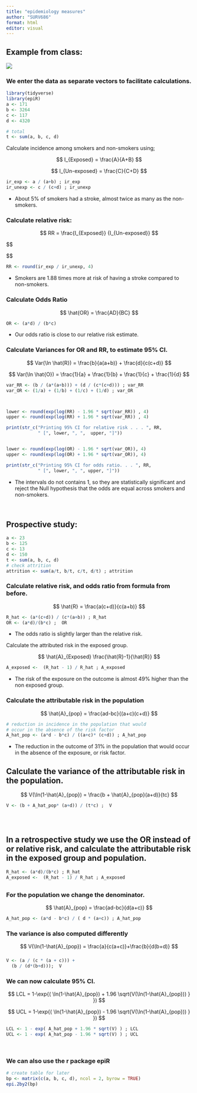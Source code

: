 ```yaml
---
title: "epidemiology measures"
author: "SURV686"
format: html
editor: visual
---
```


## Example from class:

![](epi_example.png)

### We enter the data as separate vectors to facilitate calculations.

```r
library(tidyverse)
library(epiR)
a <- 171
b <- 3264
c <- 117
d <- 4320

# total
t <- sum(a, b, c, d)
```

Calculate incidence among smokers and non-smokers using;

$$
I_{Exposed} = \frac{A}{A+B}
$$

$$
I_{Un-exposed} = \frac{C}{C+D}
$$

```r
ir_exp <- a / (a+b) ; ir_exp
ir_unexp <- c / (c+d) ; ir_unexp
```

-   About 5% of smokers had a stroke, almost twice as many as the non-smokers.

### Calculate relative risk:

$$
RR = \frac{I_{Exposed}} {I_{Un-exposed}}
$$

$$

$$

```r
RR <- round(ir_exp / ir_unexp, 4) 
```

-   Smokers are 1.88 times more at risk of having a stroke compared to non-smokers.

### Calculate Odds Ratio

$$
\hat{OR} = \frac{AD}{BC}
$$

```r
OR <- (a*d) / (b*c)
```

-   Our odds ratio is close to our relative risk estimate.

### Calculate Variances for OR and RR, to estimate 95% CI.

$$
Var(\ln \hat{R}) = \frac{b}{a(a+b)} + \frac{d}{c(c+d)}
$$

$$
Var(\ln \hat{O}) = \frac{1}{a} + \frac{1}{b} + \frac{1}{c} + \frac{1}{d} 
$$

```r
var_RR <- (b / (a*(a+b))) + (d / (c*(c+d))) ; var_RR
var_OR <- (1/a) + (1/b) + (1/c) + (1/d) ; var_OR



lower <- round(exp(log(RR) - 1.96 * sqrt(var_RR)) , 4)
upper <- round(exp(log(RR) + 1.96 * sqrt(var_RR)) , 4)

print(str_c("Printing 95% CI for relative risk . . . ", RR, 
            " [", lower, ", ",  upper, "]"))


lower <- round(exp(log(OR) - 1.96 * sqrt(var_OR)), 4)
upper <- round(exp(log(OR) + 1.96 * sqrt(var_OR)), 4)

print(str_c("Printing 95% CI for odds ratio. . . ", RR, 
            " [", lower, ", ", upper, "]"))


```

-   The intervals do not contains 1, so they are statistically significant and reject the Null hypothesis that the odds are equal across smokers and non-smokers.

\

## Prospective study:

```r

a <- 23
b <- 125
c <- 13 
d <- 150
t <- sum(a, b, c, d) 
# check attrition
attrition <- sum(a/t, b/t, c/t, d/t) ; attrition
```

### Calculate relative risk, and odds ratio from formula from before.

$$
\hat{R} = \frac{a(c+d)}{c(a+b)}
$$

```r
R_hat <- (a*(c+d)) / (c*(a+b)) ; R_hat
OR <- (a*d)/(b*c) ;  OR
```

-   The odds ratio is slightly larger than the relative risk.

Calculate the attributed risk in the exposed group.

$$
\hat{A}_{Exposed} \frac{\hat{R}-1}{\hat{R}}
$$

```r
A_exposed <-  (R_hat - 1) / R_hat ; A_exposed
```

-   The risk of the exposure on the outcome is almost 49% higher than the non exposed group.

### Calculate the attributable risk in the population

$$
\hat{A}_{pop} = \frac{ad-bc}{(a+c)(c+d)}
$$

```r


# reduction in incidence in the population that would
# occur in the absence of the risk factor
A_hat_pop <- (a*d - b*c) / ((a+c)* (c+d)) ; A_hat_pop

```

-   The reduction in the outcome of 31% in the population that would occur in the absence of the exposure, or risk factor.

## Calculate the variance of the attributable risk in the population. 

$$
V(\ln(1-\hat{A}_{pop}) = \frac{b + \hat{A}_{pop}(a+d)}{tc}
$$

```r
V <- (b + A_hat_pop* (a+d)) / (t*c) ;  V
```

### \

## In a retrospective study we use the OR instead of or relative risk, and calculate the attributable risk in the exposed group and population.

```r
R_hat <- (a*d)/(b*c) ; R_hat
A_exposed <-  (R_hat - 1) / R_hat ; A_exposed
```

##  

### For the population we change the denominator.

$$
\hat{A}_{pop} = \frac{ad-bc}{d(a+c)}
$$

```r
A_hat_pop <- (a*d - b*c) / ( d * (a+c)) ; A_hat_pop
```

### The variance is also computed differently

$$
V(\ln(1-\hat{A}_{pop}) = \frac{a}{c(a+c)}+\frac{b}{d(b+d)}
$$

### 

```r
V <- (a / (c * (a + c))) +
  (b / (d*(b+d)));  V
```

### We can now calculate 95% CI.

$$
LCL = 1-\exp{(
\ln(1-\hat{A}_{pop}) + 1.96
\sqrt{V(\ln(1-\hat{A}_{pop}))  }
})
$$

$$
UCL = 1-\exp{(
\ln(1-\hat{A}_{pop}) - 1.96
\sqrt{V(\ln(1-\hat{A}_{pop}))  }
})
$$

```r
LCL <- 1 - exp( A_hat_pop + 1.96 * sqrt(V) ) ; LCL
UCL <- 1 - exp( A_hat_pop - 1.96 * sqrt(V) ) ; UCL
```

\

### We can also use the r package epiR

```r
# create table for later
bp <- matrix(c(a, b, c, d), ncol = 2, byrow = TRUE)
epi.2by2(bp)
```

# 
